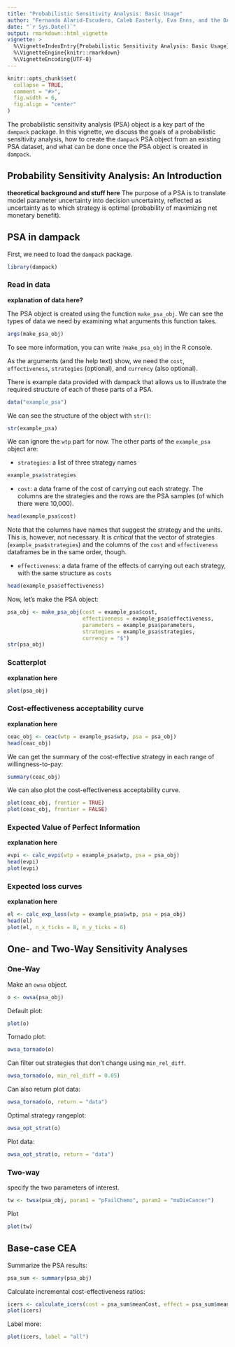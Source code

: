 ```yaml
---
title: "Probabilistic Sensitivity Analysis: Basic Usage"
author: "Fernando Alarid-Escudero, Caleb Easterly, Eva Enns, and the DARTH Team"
date: "`r Sys.Date()`"
output: rmarkdown::html_vignette
vignette: >
  %\VignetteIndexEntry{Probabilistic Sensitivity Analysis: Basic Usage}
  %\VignetteEngine{knitr::rmarkdown}
  %\VignetteEncoding{UTF-8}
---
```


```r
knitr::opts_chunk$set(
  collapse = TRUE,
  comment = "#>",
  fig.width = 6,
  fig.align = "center"
)
```

The probabilistic sensitivity analysis (PSA) object is a key part of the `dampack` package. In this vignette, we discuss the goals of a probabilistic sensitivity analysis, how to create the `dampack` PSA object from an existing PSA dataset, and what can be done once the PSA object is created in `dampack`.

## Probability Sensitivity Analysis: An Introduction

**theoretical background and stuff here**
The purpose of a PSA is to translate model parameter uncertainty into decision uncertainty, reflected as uncertainty as to which strategy is optimal (probability of maximizing net monetary benefit).

## PSA in dampack

First, we need to load the `dampack` package.
```r
library(dampack)
```

### Read in data

**explanation of data here?**

The PSA object is created using the function `make_psa_obj`. We can see the types of data we need by examining what arguments this function takes.

```r
args(make_psa_obj)
```

To see more information, you can write `?make_psa_obj` in the R console. 

As the arguments (and the help text) show, we need the `cost`, `effectiveness`, `strategies` (optional), and `currency` (also optional). 

There is example data provided with dampack that allows us to illustrate the required structure of each of these parts of a PSA.

```r
data("example_psa")
```

We can see the structure of the object with `str()`:
```r
str(example_psa)
```

We can ignore the `wtp` part for now. The other parts of the `example_psa` object are:

- `strategies`: a list of three strategy names
```r
example_psa$strategies
```

- `cost`: a data frame of the cost of carrying out each strategy. The columns are the strategies and the
rows are the PSA samples (of which there were 10,000).
```r
head(example_psa$cost)
```

Note that the columns have names that suggest the strategy and the units. This is, however, not necessary. It is *critical* that the vector of strategies (`example_psa$strategies`) and the columns of the `cost` and `effectiveness` dataframes be in the same order, though.

- `effectiveness`: a data frame of the effects of carrying out each strategy, with the same structure as `costs`
```r
head(example_psa$effectiveness)
```

Now, let's make the PSA object:

```r
psa_obj <- make_psa_obj(cost = example_psa$cost,
                        effectiveness = example_psa$effectiveness,
                        parameters = example_psa$parameters,
                        strategies = example_psa$strategies,
                        currency = "$")
str(psa_obj)
```

### Scatterplot

**explanation here**

```r
plot(psa_obj)
```

### Cost-effectiveness acceptability curve

**explanation here**

```r
ceac_obj <- ceac(wtp = example_psa$wtp, psa = psa_obj)
head(ceac_obj)
```

We can get the summary of the cost-effective strategy in each range of willingness-to-pay:

```r
summary(ceac_obj)
```

We can also plot the cost-effectiveness acceptability curve.

```r
plot(ceac_obj, frontier = TRUE)
plot(ceac_obj, frontier = FALSE)
```


### Expected Value of Perfect Information

**explanation here**

```r
evpi <- calc_evpi(wtp = example_psa$wtp, psa = psa_obj)
head(evpi)
plot(evpi)
```

### Expected loss curves

**explanation here**

```r
el <- calc_exp_loss(wtp = example_psa$wtp, psa = psa_obj)
head(el)
plot(el, n_x_ticks = 8, n_y_ticks = 6)
```

## One- and Two-Way Sensitivity Analyses

### One-Way

Make an `owsa` object.

```r
o <- owsa(psa_obj)
```

Default plot:

```r
plot(o)
```

Tornado plot:

```r
owsa_tornado(o)
```

Can filter out strategies that don't change using `min_rel_diff`.

```r
owsa_tornado(o, min_rel_diff = 0.05)
```

Can also return plot data:

```r
owsa_tornado(o, return = "data")
```

Optimal strategy rangeplot:

```r
owsa_opt_strat(o)
```

Plot data:

```r
owsa_opt_strat(o, return = "data")
```

### Two-way

specify the two parameters of interest.

```r
tw <- twsa(psa_obj, param1 = "pFailChemo", param2 = "muDieCancer")
```

Plot

```r
plot(tw)
```

## Base-case CEA

Summarize the PSA results:

```r
psa_sum <- summary(psa_obj)
```

Calculate incremental cost-effectiveness ratios:

```r
icers <- calculate_icers(cost = psa_sum$meanCost, effect = psa_sum$meanEffect, strategies = psa_sum$Strategy)
plot(icers)
```

Label more:

```r
plot(icers, label = "all")
```
